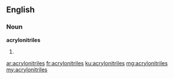 ==English==

===Noun===
'''acrylonitriles'''

# {{plural of|acrylonitrile}}

[[ar:acrylonitriles]]
[[fr:acrylonitriles]]
[[ku:acrylonitriles]]
[[mg:acrylonitriles]]
[[my:acrylonitriles]]